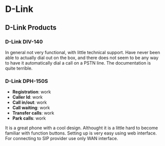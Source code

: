 
# D-Link 


## D-Link Products

### D-Link DIV-140

In general not very functional, with little technical support. Have never been able to actually dial out on the box, and there does not seem to be any way to have it automatically dial a call on a PSTN line. The documentation is quite terrible.

### D-Link DPH-150S

* **Registration**: work
* **Caller Id**: work
* **Call in/out**: work
* **Call waiting**: work
* **Transfer calls**: work
* **Park calls**: work

It is a great phone with a cool design. Althought it is a little hard to become familiar with function buttons. Setting up is very easy using web interface. For connecting to SIP provider use only WAN interface.


